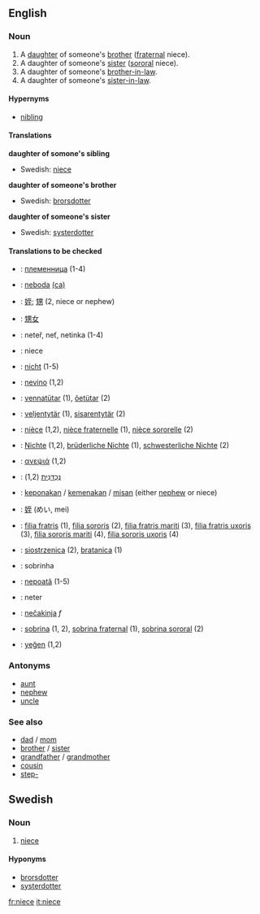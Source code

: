==English==

===Noun===
{{en-noun-reg}}
# A [[daughter]] of someone's [[brother]] ([[fraternal]] niece).
# A daughter of someone's [[sister]] ([[sororal]] niece).
# A daughter of someone's [[brother-in-law]].
# A daughter of someone's [[sister-in-law]].
<!--disputed.  Citations please, or mark what regions it is slang in.  # A male [[homosexual]] person. -->

====Hypernyms====
*[[nibling]]

====Translations====
'''daughter of somone's sibling'''
{{top}}
{{mid}}
* Swedish: [[niece#Swedish|niece]] {{c}}
{{bottom}}

'''daughter of someone's brother'''
{{top}}
{{mid}}
* Swedish: [[brorsdotter]] {{c}}
{{bottom}}

'''daughter of someone's sister'''
{{top}}
{{mid}}
* Swedish: [[systerdotter]] {{c}}
{{bottom}}

====Translations to be checked====
{{checktrans}}
*{{ttbc|Bulgarian}}: [[:bg:Племенница|племенница]] {{f}} (1-4)
*{{ttbc|Catalan}}: [[neboda]] {{f}} [[:ca:neboda|(ca)]]
*{{ttbc|CJKV Characters}}: [[姪]]; [[甥]] (2, niece or nephew)
*{{ttbc|Chinese}}: [[甥女]]
*{{ttbc|Czech}}: neteř, neť, netinka  {{f}} (1-4)
*{{ttbc|Danish}}: niece
*{{ttbc|Dutch}}: [[nicht]] {{f}} (1-5)
*{{ttbc|Esperanto}}: [[nevino]] (1,2)
*{{ttbc|Estonian}}: [[vennatütar]] (1), [[õetütar]] (2)
*{{ttbc|Finnish}}: [[veljentytär]] (1), [[sisarentytär]] (2)
*{{ttbc|French}}: [[nièce]] {{f}} (1,2), [[nièce fraternelle]] (1), [[nièce sororelle]] (2)
*{{ttbc|German}}: [[Nichte]] {{f}}(1,2), [[brüderliche Nichte]] (1), [[schwesterliche Nichte]] (2)
*{{ttbc|Greek}}: [[ανεψιά]] {{f}} (1,2)
*{{ttbc|Hebrew}}: [[נֶכְדָּנִית]] {{f}} (1,2)
*{{ttbc|Indonesian}}: [[keponakan]] / [[kemenakan]] / [[misan]] (either [[nephew]] or niece)
*{{ttbc|Japanese}}: [[姪]] (めい, mei)
*{{ttbc|Latin}}: [[filia fratris]] (1), [[filia sororis]] (2), [[filia fratris mariti]] (3), [[filia fratris uxoris]] (3), [[filia sororis mariti]] (4), [[filia sororis uxoris]] (4)
*{{ttbc|Polish}}: [[siostrzenica]] {{f}} (2), [[bratanica]] {{f}} (1)
*{{ttbc|Portuguese}}: sobrinha  {{f}}
*{{ttbc|Romanian}}: [[nepoată]] {{f}} (1-5)
*{{ttbc|Slovak}}: neter  {{f}}
*{{ttbc|Slovene}}: [[nečakinja]] ''f''
*{{ttbc|Spanish}}: [[sobrina]] {{f}} (1, 2), [[sobrina fraternal]] (1), [[sobrina sororal]] (2)
*{{ttbc|Turkish}}: [[yeğen]] (1,2)

===Antonyms===
*[[aunt]]
*[[nephew]]
*[[uncle]]

===See also===
*[[dad]] / [[mom]]
*[[brother]] / [[sister]]
*[[grandfather]] / [[grandmother]]
*[[cousin]]
*[[step-]]

==Swedish==

===Noun===
{{sv-noun-reg-r-c}}
# [[niece#English|niece]]

====Hyponyms====
* [[brorsdotter]]
* [[systerdotter]]

[[fr:niece]]
[[it:niece]]